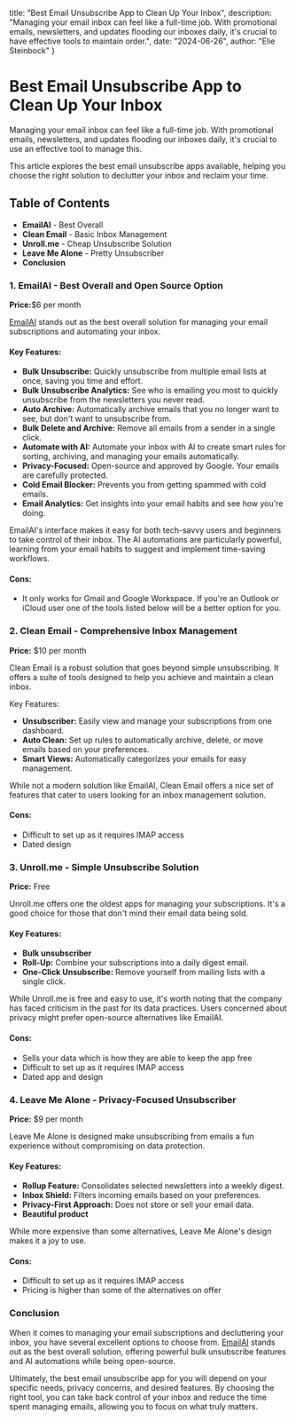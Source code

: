   title: "Best Email Unsubscribe App to Clean Up Your Inbox",
  description: "Managing your email inbox can feel like a full-time job. With promotional emails, newsletters, and updates flooding our inboxes daily, it's crucial to have effective tools to maintain order.",
  date: "2024-06-26",
  author: "Elie Steinbock"
}

# Best Email Unsubscribe App to Clean Up Your Inbox

Managing your email inbox can feel like a full-time job. With promotional emails, newsletters, and updates flooding our inboxes daily, it's crucial to use an effective tool to manage this.

This article explores the best email unsubscribe apps available, helping you choose the right solution to declutter your inbox and reclaim your time.

## Table of Contents

* **EmailAI** - Best Overall
* **Clean Email** - Basic Inbox Management
* **Unroll.me** - Cheap Unsubscribe Solution
* **Leave Me Alone** - Pretty Unsubscriber
* **Conclusion**

### 1. EmailAI - Best Overall and Open Source Option

**Price:**$6 per month

[EmailAI](https://www.emailai.com) stands out as the best overall solution for managing your email subscriptions and automating your inbox.

#### Key Features:

* **Bulk Unsubscribe:** Quickly unsubscribe from multiple email lists at once, saving you time and effort.
* **Bulk Unsubscribe Analytics:** See who is emailing you most to quickly unsubscribe from the newsletters you never read.
* **Auto Archive:** Automatically archive emails that you no longer want to see, but don't want to unsubscribe from.
* **Bulk Delete and Archive:** Remove all emails from a sender in a single click.
* **Automate with AI:** Automate your inbox with AI to create smart rules for sorting, archiving, and managing your emails automatically.
* **Privacy-Focused:** Open-source and approved by Google. Your emails are carefully protected.
* **Cold Email Blocker:** Prevents you from getting spammed with cold emails.
* **Email Analytics:** Get insights into your email habits and see how you're doing.

EmailAI's interface makes it easy for both tech-savvy users and beginners to take control of their inbox.
The AI automations are particularly powerful, learning from your email habits to suggest and implement time-saving workflows.

#### Cons:

* It only works for Gmail and Google Workspace. If you're an Outlook or iCloud user one of the tools listed below will be a better option for you.

### 2. Clean Email - Comprehensive Inbox Management

**Price:** $10 per month

Clean Email is a robust solution that goes beyond simple unsubscribing. It offers a suite of tools designed to help you achieve and maintain a clean inbox.

Key Features:

* **Unsubscriber:** Easily view and manage your subscriptions from one dashboard.
* **Auto Clean:** Set up rules to automatically archive, delete, or move emails based on your preferences.
* **Smart Views:** Automatically categorizes your emails for easy management.

While not a modern solution like EmailAI, Clean Email offers a nice set of features that cater to users looking for an inbox management solution.

#### Cons:

* Difficult to set up as it requires IMAP access
* Dated design

### 3. Unroll.me - Simple Unsubscribe Solution

**Price:** Free

Unroll.me offers one the oldest apps for managing your subscriptions.
It's a good choice for those that don't mind their email data being sold.

#### Key Features:

* **Bulk unsubscriber**
* **Roll-Up:** Combine your subscriptions into a daily digest email.
* **One-Click Unsubscribe:** Remove yourself from mailing lists with a single click.

While Unroll.me is free and easy to use, it's worth noting that the company has faced criticism in the past for its data practices.
Users concerned about privacy might prefer open-source alternatives like EmailAI.

#### Cons:

* Sells your data which is how they are able to keep the app free
* Difficult to set up as it requires IMAP access
* Dated app and design

### 4. Leave Me Alone - Privacy-Focused Unsubscriber

**Price:** $9 per month

Leave Me Alone is designed make unsubscribing from emails a fun experience without compromising on data protection.

#### Key Features:

* **Rollup Feature:** Consolidates selected newsletters into a weekly digest.
* **Inbox Shield:** Filters incoming emails based on your preferences.
* **Privacy-First Approach:** Does not store or sell your email data.
* **Beautiful product**

While more expensive than some alternatives, Leave Me Alone's design makes it a joy to use.

#### Cons:

* Difficult to set up as it requires IMAP access
* Pricing is higher than some of the alternatives on offer

### Conclusion

When it comes to managing your email subscriptions and decluttering your inbox, you have several excellent options to choose from.
[EmailAI](https://www.emailai.com) stands out as the best overall solution, offering powerful bulk unsubscribe features and AI automations while being open-source.

Ultimately, the best email unsubscribe app for you will depend on your specific needs, privacy concerns, and desired features.
By choosing the right tool, you can take back control of your inbox and reduce the time spent managing emails, allowing you to focus on what truly matters.
